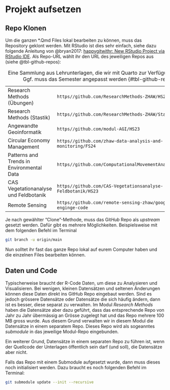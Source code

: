 # Projekt aufsetzen

## Repo Klonen

Um die ganzen \*.Qmd Files lokal bearbeiten zu können, muss das Repository geklont werden. Mit RStudio ist dies sehr einfach, siehe dazu folgende Anleitung von @bryan2017:  [happygitwithr: New RStudio Project via RStudio IDE](https://happygitwithr.com/new-github-first#rstudio-ide). Als Repo-URL wählt ihr den URL des jeweiligen Repos aus (siehe @tbl-github-repos):

+-------------------------------------------+-------------------------------------------------------------------+
| Research Methods (Übungen)                | `https//github.com/ResearchMethods-ZHAW/HS23.git`                 |
+-------------------------------------------+-------------------------------------------------------------------+
| Research Methods (Stastik)                | `https//github.com/ResearchMethods-ZHAW/Statistik`                |
+-------------------------------------------+-------------------------------------------------------------------+
| Angewandte Geoinformatik                  | `https//github.com/modul-AGI/HS23`                                |
+-------------------------------------------+-------------------------------------------------------------------+
| Circular Economy Management               | `https//github.com/zhaw-data-analysis-and-monitoring/FS24`        |
+-------------------------------------------+-------------------------------------------------------------------+
| Patterns and Trends in Environmental Data | `https//github.com/ComputationalMovementAnalysis/FS22`            |
+-------------------------------------------+-------------------------------------------------------------------+
| CAS Vegetationanalyse und Feldbotanik     | `https//github.com/CAS-Vegetationsanalyse-Feldbotanik/HS23`       |
+-------------------------------------------+-------------------------------------------------------------------+
| Remote Sensing                            | `https//github.com/remote-sensing-zhaw/google-earth-enginge-code` |
+-------------------------------------------+-------------------------------------------------------------------+

: Eine Sammlung aus Lehrunterlagen, die wir mit Quarto zur Verfügung stellen. Ggf. muss das Semester angepasst werden {#tbl-github-repos}


:::{.callout-note}

Je nach gewählter "Clone"-Methode, muss das Git*Hub* Repo als *upstream* gesetzt werden. Dafür gibt es mehrere Möglichkeiten. Beispielsweise mit dem folgenden Befehl im Terminal


```.bash
git branch -u origin/main
```
:::

Nun solltet ihr fast das ganze Repo lokal auf eurem Computer haben und die einzelnen Files bearbeiten können. 


## Daten und Code

Typischerweise braucht der R-Code Daten, um diese zu Analysieren und Visualisieren. Bei wenigen, kleinen Datensätzen und seltenen Änderungen können diese Daten direkt ins GitHub Repo eingebaut werden. Sind es jedoch grössere Datensätze oder Datensätze die sich häufig ändern, dann ist es besser, diese separat zu verwalten. Im Modul *Research Methods* haben die Datensätze aber dazu geführt, dass das entsprechende Repo von Jahr zu Jahr übermässig an Grösse zugelegt hat und das Repo mehrere 100 MB gross wurde. Aus diesem Grund verwalten wir in diesem Modul die Datensätze in einem separatem Repo. Dieses Repo wird als sogeanntes *submodule* in das jeweilige Modul-Repo eingebunden.

Ein weiterer Grund, Datensätze in einem separaten Repo zu führen ist, wenn der Quellcode der Unterlagen öffentlich sein darf (und soll), die Datensätze aber nicht.

Falls das Repo mit einem Submodule aufgesetzt wurde, dann muss dieses noch initialisiert werden. Dazu braucht es noch folgenden Befehl im Terminal:


```.bash
git submodule update --init --recursive
```

